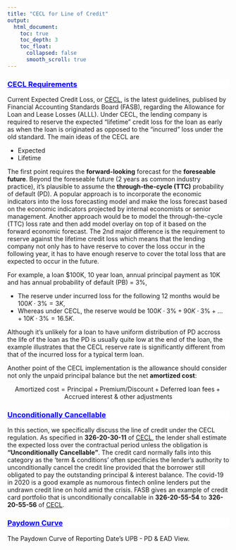 ```yaml
---
title: "CECL for Line of Credit"
output:
  html_document:
    toc: true
    toc_depth: 3
    toc_float:
      collapsed: false
      smooth_scroll: true
---
```


<div style="background-color:white;color:blue;matrixOperation:20px;">
<ins>
### CECL Requirements
</ins>
</div>

Current Expected Credit Loss, or [CECL](https://www.fasb.org/jsp/FASB/Document_C/DocumentPage?cid=1176168232528&acceptedDisclaimer=true), is the latest guidelines, publised by Financial Accounting Standards Board (FASB), regarding the Allowance for Loan and Lease Losses (ALLL). Under CECL, the lending company is required to reserve the expected "lifetime" credit loss for the loan as early as when the loan is originated as opposed to the "incurred" loss under the old standard. The main ideas of the CECL are 

* Expected 
* Lifetime

The first point requires the **forward-looking** forecast for the **foreseable future**. Beyond the foreseable future (2 years as common industry practice), it's plausible to assume the **through-the-cycle (TTC)** probability of default (PD). A popular approach is to incorporate the economic indicators into the loss forecasting model and make the loss forecast based on the economic indicators projected by internal economists or senior management. Another approach would be to model the through-the-cycle (TTC) loss rate and then add model overlay on top of it based on the forward economic forecast. The 2nd major difference is the requirement to reserve against the lifetime credit loss which means that the lending company not only has to have reserve to cover the loss occur in the following year, it has to have enough reserve to cover the total loss that are expected to occur in the future. 

For example, a loan $100K, 10 year loan, annual principal payment as 10K and has annual probability of default (PB) = 3%, 

* The reserve under incurred loss for the following 12 months would be $100K \cdot 3\% = 3K$, 
* Whereas under CECL, the reserve would be $100K \cdot 3\%  + 90K \cdot 3\% + ...+ 10K \cdot 3\% = 16.5K$. 

Although it's unlikely for a loan to have uniform distribution of PD accross the life of the loan as the PD is usually quite low at the end of the loan, the example illustrates that the CECL reserve rate is significantly different from that of the incurred loss for a typical term loan.

Another point of the CECL implementation is the allowance should consider not only the unpaid principal balance but the net **amortized cost**:

$$\text{Amortized cost} = \text{Principal} + \text{Premium/Discount}+\text{Deferred loan fees} + \text{Accrued interest & other adjustments}$$



<div style="background-color:white;color:blue;matrixOperation:20px;">
<ins>
### Unconditionally Cancellable
</ins>
</div>

In this section, we specifically discuss the line of credit under the CECL regulation. As specified in **326-20-30-11** of [CECL](https://www.fasb.org/jsp/FASB/Document_C/DocumentPage?cid=1176168232528&acceptedDisclaimer=true), the lender shall estimate the expected loss over the contractual period unless the obligation is **"Unconditionally Cancellable"**. The credit card normally falls into this category as the 'term & conditions' often specificies the lender's authority to unconditionally cancel the credit line provided that the borrower still obligated to pay the outstanding principal & interest balance. The covid-19 in 2020 is a good example as numorous fintech online lenders put the undrawn credit line on hold amid the crisis. FASB gives an example of credit card portfolio that is unconditionally concallable in **326-20-55-54** to **326-20-55-56** of [CECL](https://www.fasb.org/jsp/FASB/Document_C/DocumentPage?cid=1176168232528&acceptedDisclaimer=true).


<div style="background-color:white;color:blue;matrixOperation:20px;">
<ins>
### Paydown Curve
</ins>
</div>

The Paydown Curve of Reporting Date's UPB - PD & EAD View.







